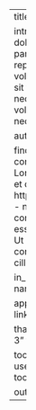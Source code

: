 ---
title: "Growth Mindset is better"

intro: Lorem ipsum dolor sit amet, consectetur adipisicing elit. Cum itaque voluptates quo doloremque reprehenderit quae. Minus possimus itaque non iusto molestias labore est vero esse pariatur nam sed, dignissimos temporibus ut voluptate laborum optio cupiditate voluptatem repellendus amet quae laboriosam, magnam deserunt quaerat fuga. Praesentium quidem, quia voluptas exercitationem! Voluptatum fuga tenetur, nostrum iusto consequuntur ullam, quam ab illum sit totam consequatur at aliquam nulla, voluptatibus aliquid. In eum, sed sit est nihil, unde necessitatibus commodi nam vel qui, quam consectetur laboriosam nemo? Ipsam assumenda voluptas numquam facilis ullam inventore repellat ad cupiditate, illum quis? Eius aliquid excepturi necessitatibus pariatur?

author_email: mikolaj.bogucki@pearson.com, mikolaj.olszewski@pearson.com

finding:
      multisection:
            - section: "Section 1 title"
              details:
                  - name: Lorem ipsum dolor sit amet, consectetur adipiscing elit, sed do eiusmod tempor incididunt <b> 70% </b> ut labore et dolore magna aliqua. Lorem ipsum dolor sit amet, consectetur adipiscing elit, sed do eiusmod tempor incididunt ut labore et dolore magna aliqua.
                    link: https://docs.google.com/presentation/d/1Tof8mVeF6UJLgVaD2bwGTnxBv3o55IzhqglIxahV3hA/edit
                  - name: Ut enim ad minim veniam, quis nostrud exercitation ullamco __laboris nisi ut aliquip__ ex ea commodo consequat.
                    link: initial.html
                  - name: __Duis aute irure__ dolor in reprehenderit in voluptate velit esse cillum dolore eu fugiat nulla pariatur.
                    link: initial.html
            - section: "Section 2 title"
              details:
                  - name: Ut enim ad minim veniam, quis nostrud exercitation ullamco __laboris nisi ut aliquip__ ex ea commodo consequat.
                    link: initial.html
                  - name: __Duis aute irure__ dolor in reprehenderit in voluptate velit esse cillum dolore eu fugiat nulla pariatur.
                    link: initial.html

in_progress: 
- name: "Progress 1"
  link: progress1.html
- name: "Progress 2"
  link: progress2.html
- name: "Progress 3"
  link: progress3.html

appendix: 
- name: "Why X is equal to Y?"
  link: initialA.html
- name: "What is the capital of Peru?"
  link: initialB.html
- name: "What is the capital of Poland?"
  link: initialC.html

thanks:
- name: "Colleague 1"
  forwhat: "X"
- name: "Colleague 2"
  forwhat: "Y"
- name: "Colleague 3"
  forwhat: "Z"
  
tooltip:
- name: mpg
  descr: Miles per Gallon - measure of the vehicle's fuel consumption commonly used in the United States, the United Kingdom, and Canada.
- name: test
  descr: This is a sample tooltip.

output: ENRanalytics::enr_index
---